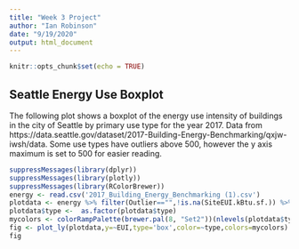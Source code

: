 ```yaml
---
title: "Week 3 Project"
author: "Ian Robinson"
date: "9/19/2020"
output: html_document
---
```


```r
knitr::opts_chunk$set(echo = TRUE)
```

## Seattle Energy Use Boxplot

The following plot shows a boxplot of the energy use intensity of buildings in the city of Seattle by primary use type for the year 2017. Data from https://data.seattle.gov/dataset/2017-Building-Energy-Benchmarking/qxjw-iwsh/data. Some use types have outliers above 500, however the y axis maximum is set to 500 for easier reading. 

```r
suppressMessages(library(dplyr))
suppressMessages(library(plotly))
suppressMessages(library(RColorBrewer))
energy <- read.csv('2017_Building_Energy_Benchmarking (1).csv')
plotdata <- energy %>% filter(Outlier=="",!is.na(SiteEUI.kBtu.sf.)) %>% select(type=PrimaryPropertyType,EUI=SiteEUI.kBtu.sf.) 
plotdata$type <-  as.factor(plotdata$type)
mycolors <- colorRampPalette(brewer.pal(8, "Set2"))(nlevels(plotdata$type))
fig <- plot_ly(plotdata,y=~EUI,type='box',color=~type,colors=mycolors) %>% layout(title='EUI By Use Type',yaxis=list(title='EUI (kBtu/sf/yr)',range=c(0,500)),showlegend=FALSE)
fig
```

